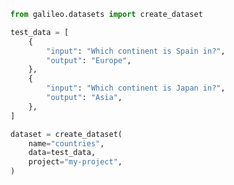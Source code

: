 ```python Python
from galileo.datasets import create_dataset

test_data = [
    {
        "input": "Which continent is Spain in?",
        "output": "Europe",
    },
    {
        "input": "Which continent is Japan in?",
        "output": "Asia",
    },
]

dataset = create_dataset(
    name="countries", 
    data=test_data,
    project="my-project",
) 
```